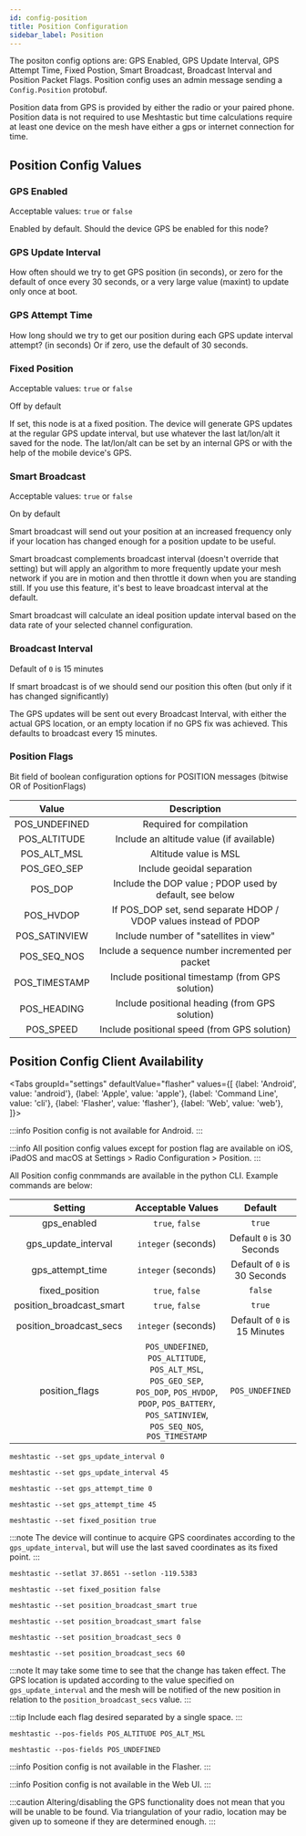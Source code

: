 ```yaml
---
id: config-position
title: Position Configuration
sidebar_label: Position
---
```



The positon config options are: GPS Enabled, GPS Update Interval, GPS Attempt Time, Fixed Postion, Smart Broadcast, Broadcast Interval and Position Packet Flags.  Position config uses an admin message sending a `Config.Position` protobuf.

Position data from GPS is provided by either the radio or your paired phone. Position data is not required to use Meshtastic but time calculations require at least one device on the mesh have either a gps or internet connection for time.

## Position Config Values

### GPS Enabled
Acceptable values: `true` or `false` 

Enabled by default. Should the device GPS be enabled for this node?

### GPS Update Interval

How often should we try to get GPS position (in seconds), or zero for the default of once every 30 seconds, or a very large value (maxint) to update only once at boot.

### GPS Attempt Time

How long should we try to get our position during each GPS update interval attempt?  (in seconds) Or if zero, use the default of 30 seconds.

### Fixed Position

Acceptable values: `true` or `false` 

Off by default

If set, this node is at a fixed position. The device will generate GPS updates at the regular GPS update interval, but use whatever the last lat/lon/alt it saved for the node. The lat/lon/alt can be set by an internal GPS or with the help of the mobile device's GPS.

### Smart Broadcast
Acceptable values: `true` or `false` 

On by default

Smart broadcast will send out your position at an increased frequency only if your location has changed enough for a position update to be useful.

Smart broadcast complements broadcast interval (doesn't override that setting) but will apply an algorithm to more frequently update your mesh network if you are in motion and then throttle it down when you are standing still. If you use this feature, it's best to leave broadcast interval at the default.

Smart broadcast will calculate an ideal position update interval based on the data rate of your selected channel configuration.

### Broadcast Interval

Default of `0` is 15 minutes

If smart broadcast is of we should send our position this often (but only if it has changed significantly)

The GPS updates will be sent out every Broadcast Interval, with either the actual GPS location, or an empty location if no GPS fix was achieved. This defaults to broadcast every 15 minutes.

 ### Position Flags 

 Bit field of boolean configuration options for POSITION messages (bitwise OR of PositionFlags)

|     Value     |                         Description                         |
| :-----------: | :---------------------------------------------------------: | 
| POS_UNDEFINED |                  Required for compilation                   |
| POS_ALTITUDE  |          Include an altitude value (if available)           |
|  POS_ALT_MSL  |                    Altitude value is MSL                    |
|  POS_GEO_SEP  |                 Include geoidal separation                  |
|    POS_DOP    |   Include the DOP value ; PDOP used by default, see below   |
|   POS_HVDOP   | If POS_DOP set, send separate HDOP / VDOP values instead of PDOP |
| POS_SATINVIEW |           Include number of "satellites in view"            |
|  POS_SEQ_NOS  |      Include a sequence number incremented per packet       |
| POS_TIMESTAMP |      Include positional timestamp (from GPS solution)       |
| POS_HEADING |      Include positional heading (from GPS solution)       |
| POS_SPEED |      Include positional speed (from GPS solution)       |



 ## Position Config Client Availability

<Tabs
groupId="settings"
defaultValue="flasher"
values={[
{label: 'Android', value: 'android'},
{label: 'Apple', value: 'apple'},
{label: 'Command Line', value: 'cli'},
{label: 'Flasher', value: 'flasher'},
{label: 'Web', value: 'web'},
]}>
<TabItem value="android">

:::info
Position config is not available for Android.
:::

</TabItem>
<TabItem value="apple">

:::info
All position config values except for postion flag are available on iOS, iPadOS and macOS at Settings > Radio Configuration > Position.
:::

</TabItem>
<TabItem value="cli">

All Position config conmmands are available in the python CLI. Example commands are below:

|         Setting          |                                                                       Acceptable Values                                                                       |     Default     |
| :----------------------: | :-----------------------------------------------------------------------------------------------------------------------------------------------------------: | :-------------: |
|      gps_enabled      |                                                                        `true`, `false`                                                                        |     `true`     |
|   gps_update_interval    |                                                                      `integer` (seconds)                                                                      | Default `0` is 30 Seconds  |
|     gps_attempt_time     |                                                                      `integer` (seconds)                                                                      | Default of `0` is 30 Seconds  |
|      fixed_position      |                                                                        `true`, `false`                                                                        |     `false`     |
| position_broadcast_smart |                                                                        `true`, `false`                                                                        |     `true`     |
| position_broadcast_secs  |                                                                      `integer` (seconds)                                                                      | Default of `0` is 15 Minutes  |
|      position_flags      | `POS_UNDEFINED`, `POS_ALTITUDE`, `POS_ALT_MSL`, `POS_GEO_SEP`, `POS_DOP`, `POS_HVDOP`, `PDOP`, `POS_BATTERY`, `POS_SATINVIEW`, `POS_SEQ_NOS`, `POS_TIMESTAMP` | `POS_UNDEFINED` |


```shell title="Set GPS update interval to default settings (every 30 seconds)"
meshtastic --set gps_update_interval 0
```

```shell title="Set GPS update interval to every 45 seconds"
meshtastic --set gps_update_interval 45
```

```shell title="Set GPS attempt time to default (30 seconds)"
meshtastic --set gps_attempt_time 0
```

```shell title="Set GPS attempt time to 45 seconds"
meshtastic --set gps_attempt_time 45
```

```shell title="Set Fixed Position - Current Location"
meshtastic --set fixed_position true
```

:::note
The device will continue to acquire GPS coordinates according to the `gps_update_interval`, but will use the last saved coordinates as its fixed point.
:::

```shell title="Set Fixed Position - User Defined"
meshtastic --setlat 37.8651 --setlon -119.5383
```

```shell title="Unset Fixed Position"
meshtastic --set fixed_position false
```

```shell title="Enable smart position broadcast (default)"
meshtastic --set position_broadcast_smart true
```

```shell title="Disable smart position broadcast"
meshtastic --set position_broadcast_smart false
```

```shell title="Set GPS update interval to default settings (every 15 minutes)"
meshtastic --set position_broadcast_secs 0
```

```shell title="Set GPS update interval to every 60 seconds"
meshtastic --set position_broadcast_secs 60
```

:::note
It may take some time to see that the change has taken effect. The GPS location is updated according to the value specified on `gps_update_interval` and the mesh will be notified of the new position in relation to the `position_broadcast_secs` value.
:::

:::tip
Include each flag desired separated by a single space.
:::

```shell title="Set Position Flags"
meshtastic --pos-fields POS_ALTITUDE POS_ALT_MSL
```

```shell title="Unset Position Flags"
meshtastic --pos-fields POS_UNDEFINED
```

</TabItem>
<TabItem value="flasher">

:::info
Position config is not available in the Flasher.
:::

  </TabItem>
  <TabItem value="web">

:::info
Position config is not available in the Web UI.
:::
    
  </TabItem>
</Tabs>

:::caution
Altering/disabling the GPS functionality does not mean that you will be unable to be found. Via triangulation of your radio, location may be given up to someone if they are determined enough.
:::